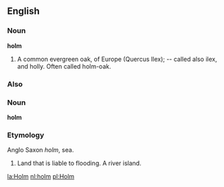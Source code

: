 ==English==

===Noun===

'''holm'''

#A common evergreen oak, of Europe (Quercus Ilex); -- called also ilex, and holly.  Often called holm-oak.
===Also===
===Noun===
'''holm'''
===Etymology===
Anglo Saxon ''holm'', sea.
# Land that is liable to flooding.  A river island.

[[la:Holm]]
[[nl:holm]]
[[pl:Holm]]
